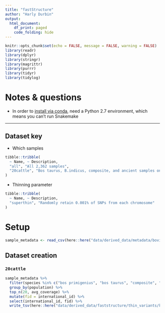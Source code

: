 ```yaml
---
title: "fastStructure"
author: "Harly Durbin"
output:
  html_document:
    df_print: paged
    code_folding: hide
---
```


```r
knitr::opts_chunk$set(echo = FALSE, message = FALSE, warning = FALSE)
library(readr)
library(dplyr)
library(stringr)
library(magrittr)
library(purrr)
library(tidyr)
library(tidylog)
```

# Notes & questions

* In order to [install via conda](https://bioconda.github.io/recipes/faststructure/README.html), need a Python 2.7 environment, which means you can't run Snakemake

---

## Dataset key

* Which samples

```r
tibble::tribble(
  ~ Name, ~ Description,
  "all", "All 2,362 samples",
  "20cattle", "Bos taurus, B.indicus, composite, and ancient samples only. Up to 20 (ranked by coverage) samples per population label"
)
```

* Thinning parameter

```r
tibble::tribble(
  ~ Name, ~ Description,
  "superthin", "Randomly retain 0.001% of SNPs from each chromosome"
)
```

# Setup

```r
sample_metadata <- read_csv(here::here("data/derived_data/metadata/bovine_demo.sample_metadata.csv"))
```

## Dataset creation

### `20cattle`

```r
sample_metadata %>% 
  filter(species %in% c("bos primigenius", "bos taurus", "composite", "bos indicus")) %>% 
  group_by(population) %>% 
  top_n(20, avg_coverage) %>% 
  mutate(fid = international_id) %>% 
  select(international_id, fid) %>% 
  write_tsv(here::here("data/derived_data/faststructure/thin_variants/keeplist.20cattle.txt"), col_names = FALSE)
```

